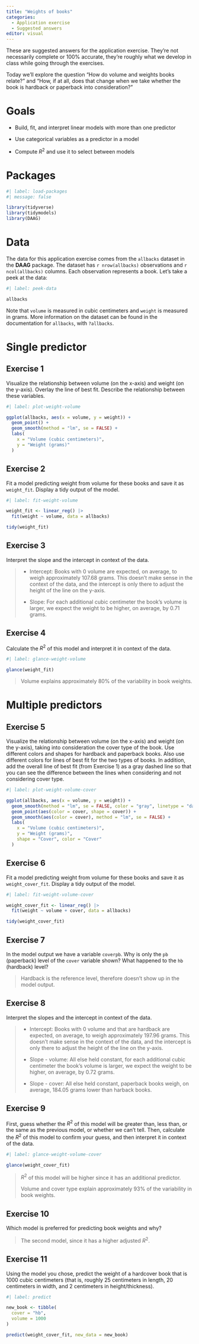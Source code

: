 ```yaml
---
title: "Weights of books"
categories: 
  - Application exercise
  - Suggested answers
editor: visual
---
```


::: callout-important
These are suggested answers for the application exercise. They're not necessarily complete or 100% accurate, they're roughly what we develop in class while going through the exercises.
:::

Today we'll explore the question "How do volume and weights books relate?" and "How, if at all, does that change when we take whether the book is hardback or paperback into consideration?"

# Goals

-   Build, fit, and interpret linear models with more than one predictor

-   Use categorical variables as a predictor in a model

-   Compute $R^2$ and use it to select between models

# Packages

```r
#| label: load-packages
#| message: false

library(tidyverse)
library(tidymodels)
library(DAAG)
```

# Data

The data for this application exercise comes from the `allbacks` dataset in the **DAAG** package. The dataset has `r nrow(allbacks)` observations and `r ncol(allbacks)` columns. Each observation represents a book. Let's take a peek at the data:

```r
#| label: peek-data

allbacks
```

Note that `volume` is measured in cubic centimeters and `weight` is measured in grams. More information on the dataset can be found in the documentation for `allbacks`, with `?allbacks`.

# Single predictor

## Exercise 1

Visualize the relationship between volume (on the x-axis) and weight (on the y-axis). Overlay the line of best fit. Describe the relationship between these variables.

```r
#| label: plot-weight-volume

ggplot(allbacks, aes(x = volume, y = weight)) +
  geom_point() +
  geom_smooth(method = "lm", se = FALSE) +
  labs(
    x = "Volume (cubic centimeters)",
    y = "Weight (grams)"
  )
```

## Exercise 2

Fit a model predicting weight from volume for these books and save it as `weight_fit`. Display a tidy output of the model.

```r
#| label: fit-weight-volume

weight_fit <- linear_reg() |>
  fit(weight ~ volume, data = allbacks)

tidy(weight_fit)
```

## Exercise 3

Interpret the slope and the intercept in context of the data.

> -   Intercept: Books with 0 volume are expected, on average, to weigh approximately 107.68 grams. This doesn't make sense in the context of the data, and the intercept is only there to adjust the height of the line on the y-axis.
>
> -   Slope: For each additional cubic centimeter the book's volume is larger, we expect the weight to be higher, on average, by 0.71 grams.

## Exercise 4

Calculate the $R^2$ of this model and interpret it in context of the data.

```r
#| label: glance-weight-volume

glance(weight_fit)
```

> Volume explains approximately 80% of the variability in book weights.

# Multiple predictors

## Exercise 5

Visualize the relationship between volume (on the x-axis) and weight (on the y-axis), taking into consideration the cover type of the book. Use different colors and shapes for hardback and paperback books. Also use different colors for lines of best fit for the two types of books. In addition, add the overall line of best fit (from Exercise 1) as a gray dashed line so that you can see the difference between the lines when considering and not considering cover type.

```r
#| label: plot-weight-volume-cover

ggplot(allbacks, aes(x = volume, y = weight)) +
  geom_smooth(method = "lm", se = FALSE, color = "gray", linetype = "dashed") +
  geom_point(aes(color = cover, shape = cover)) +
  geom_smooth(aes(color = cover), method = "lm", se = FALSE) +
  labs(
    x = "Volume (cubic centimeters)",
    y = "Weight (grams)",
    shape = "Cover", color = "Cover"
  )
```

## Exercise 6

Fit a model predicting weight from volume for these books and save it as `weight_cover_fit`. Display a tidy output of the model.

```r
#| label: fit-weight-volume-cover

weight_cover_fit <- linear_reg() |>
  fit(weight ~ volume + cover, data = allbacks)

tidy(weight_cover_fit)
```

## Exercise 7

In the model output we have a variable `coverpb`. Why is only the `pb` (paperback) level of the `cover` variable shown? What happened to the `hb` (hardback) level?

> Hardback is the reference level, therefore doesn't show up in the model output.

## Exercise 8

Interpret the slopes and the intercept in context of the data.

> -   Intercept: Books with 0 volume and that are hardback are expected, on average, to weigh approximately 197.96 grams. This doesn't make sense in the context of the data, and the intercept is only there to adjust the height of the line on the y-axis.
>
> -   Slope - volume: All else held constant, for each additional cubic centimeter the book's volume is larger, we expect the weight to be higher, on average, by 0.72 grams.
>
> -   Slope - cover: All else held constant, paperback books weigh, on average, 184.05 grams lower than harback books.

## Exercise 9

First, guess whether the $R^2$ of this model will be greater than, less than, or the same as the previous model, or whether we can't tell. Then, calculate the $R^2$ of this model to confirm your guess, and then interpret it in context of the data.

```r
#| label: glance-weight-volume-cover

glance(weight_cover_fit)
```

> $R^2$ of this model will be higher since it has an additional predictor.
>
> Volume and cover type explain approximately 93% of the variability in book weights.

## Exercise 10

Which model is preferred for predicting book weights and why?

> The second model, since it has a higher adjusted $R^2$.

## Exercise 11

Using the model you chose, predict the weight of a hardcover book that is 1000 cubic centimeters (that is, roughly 25 centimeters in length, 20 centimeters in width, and 2 centimeters in height/thickness).

```r
#| label: predict

new_book <- tibble(
  cover = "hb",
  volume = 1000
)

predict(weight_cover_fit, new_data = new_book)
```
